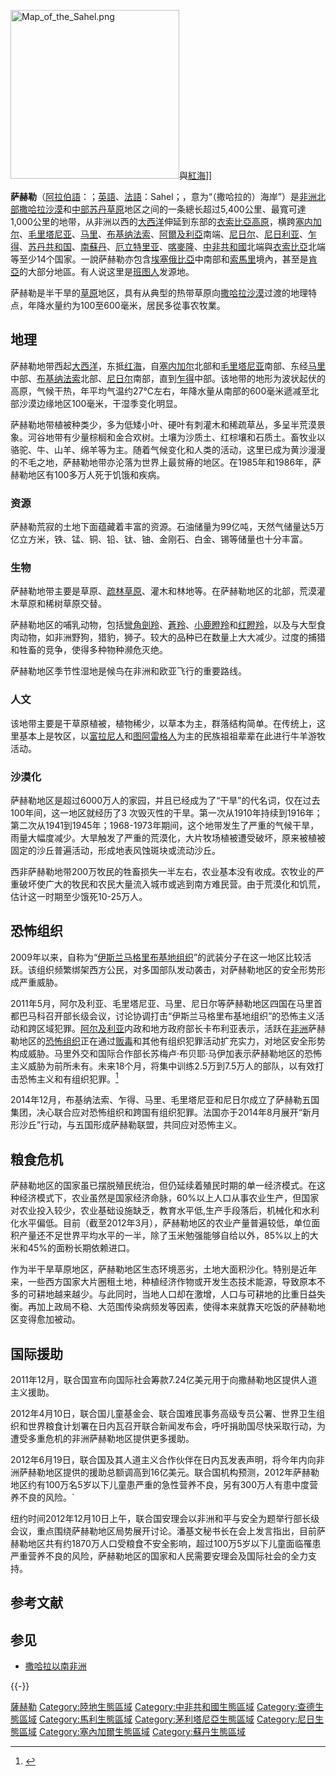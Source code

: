 {{otheruses|萨赫勒 (消歧义)}} 
{{expand language|1=en|page=|time=2019-09-11T11:05:44+00:00}}
{{noteTA
|1=zh-hans:萨赫勒; zh-cn:萨赫勒; zh-hk:薩赫勒; zh-tw:薩赫爾;
}}
[[File:Map_of_the_Sahel.png|270px]]與[[紅海|紅海]]]]

'''萨赫勒'''（[[阿拉伯語|阿拉伯語]]：{{lang|ar|الساحل}}；[[英語|英語]]、[[法語|法語]]：Sahel；{{lang-am|ሳህል}}，意为“（撒哈拉的）海岸”）是[[非洲北部|非洲北部]][[撒哈拉沙漠|撒哈拉沙漠]]和[[非洲中部|中部]][[苏丹草原|苏丹草原]]地区之间的一条總长超过5,400公里、最寬可達1,000公里的地带，从非洲以西的[[大西洋|大西洋]]伸延到东部的[[衣索比亞高原|衣索比亞高原]]，横跨[[塞内加尔|塞内加尔]]、[[毛里塔尼亚|毛里塔尼亚]]、[[马里|马里]]、[[布基纳法索|布基纳法索]]、[[阿爾及利亞|阿爾及利亞]]南端、[[尼日尔|尼日尔]]、[[尼日利亚|尼日利亚]]、[[乍得|乍得]]、[[苏丹共和国|苏丹共和国]]、[[南蘇丹|南蘇丹]]、[[厄立特里亚|厄立特里亚]]、[[喀麥隆|喀麥隆]]、[[中非共和國|中非共和國]]北端與[[衣索比亞|衣索比亞]]北端等至少14个国家。一說萨赫勒亦包含[[埃塞俄比亞|埃塞俄比亞]]中南部和[[索馬里|索馬里]]境內，甚至是[[肯亞|肯亞]]的大部分地區。有人说这里是[[班图人|班图人]]发源地。

萨赫勒是半干旱的[[草原|草原]]地区，具有从典型的热带草原向[[撒哈拉沙漠|撒哈拉沙漠]]过渡的地理特点，年降水量约为100至600毫米，居民多從事农牧業。

== 地理 ==
萨赫勒地带西起[[大西洋|大西洋]]，东抵[[红海|红海]]，自[[塞内加尔|塞内加尔]]北部和[[毛里塔尼亚|毛里塔尼亚]]南部、东经[[马里|马里]]中部、[[布基纳法索|布基纳法索]]北部、[[尼日尔|尼日尔]]南部，直到[[乍得|乍得]]中部。该地带的地形为波状起伏的高原，气候干热，年平均气温约27℃左右，年降水量从南部的600毫米遞减至北部沙漠边缘地区100毫米，干湿季变化明显。

萨赫勒地带植被种类少，多为低矮小叶、硬叶有刺灌木和稀疏草丛，多呈半荒漠景象。河谷地带有少量棕榈和金合欢树。土壤为沙质土、红棕壤和石质土。畜牧业以骆驼、牛、山羊、绵羊等为主。随着气候变化和人类的活动，这里已成为黄沙漫漫的不毛之地，萨赫勒地带亦沦落为世界上最贫瘠的地区。在1985年和1986年，萨赫勒地区有100多万人死于饥饿和疾病。

=== 资源 ===
萨赫勒荒寂的土地下面蕴藏着丰富的资源。石油储量为99亿吨，天然气储量达5万亿立方米，铁、锰、铜、铅、钛、铀、金刚石、白金、锡等储量也十分丰富。

=== 生物 ===
萨赫勒地带主要是草原、[[疏林草原|疏林草原]]、灌木和林地等。在萨赫勒地区的北部，荒漠灌木草原和稀树草原交替。

萨赫勒地区的哺乳动物，包括[[彎角劍羚|彎角劍羚]]、[[蒼羚|蒼羚]]、[[小鹿瞪羚|小鹿瞪羚]]和[[红瞪羚|红瞪羚]]，以及与大型食肉动物，如非洲野狗，猎豹，狮子。较大的品种已在数量上大大减少。过度的捕猎和牲畜的竞争，使得多种物种濒危灭绝。

萨赫勒地区季节性湿地是候鸟在非洲和欧亚飞行的重要路线。

=== 人文 ===
该地带主要是干草原植被，植物稀少，以草本为主，群落结构简单。在传统上，这里基本上是牧区，以[[富拉尼人|富拉尼人]]和[[图阿雷格人|图阿雷格人]]为主的民族祖祖辈辈在此进行牛羊游牧活动。

=== 沙漠化 ===
萨赫勒地区是超过6000万人的家园，并且已经成为了“干旱”的代名词，仅在过去100年间，这一地区就经历了3 次毁灭性的干旱。第一次从1910年持续到1916年；第二次从1941到1945年；1968-1973年期间，这个地带发生了严重的气候干旱，雨量大幅度减少。大旱触发了严重的荒漠化，大片牧场植被遭受破坏，原来被植被固定的沙丘普遍活动，形成地表风蚀斑块或流动沙丘。

西非萨赫勒地带200万牧民的牲畜损失一半左右，农业基本没有收成。农牧业的严重破坏使广大的牧民和农民大量流入城市或逃到南方难民营。由于荒漠化和饥荒，估计这一时期至少饿死10-25万人。

== 恐怖组织 ==
2009年以来，自称为“[[伊斯兰马格里布基地组织|伊斯兰马格里布基地组织]]”的武装分子在这一地区比较活跃。该组织频繁绑架西方公民，对多国部队发动袭击，对萨赫勒地区的安全形势形成严重威胁。

2011年5月，阿尔及利亚、毛里塔尼亚、马里、尼日尔等萨赫勒地区四国在马里首都巴马科召开部长级会议，讨论协调打击“伊斯兰马格里布基地组织”的恐怖主义活动和跨区域犯罪。[[阿尔及利亚|阿尔及利亚]]内政和地方政府部长卡布利亚表示，活跃在[[非洲|非洲]]萨赫勒地区的[[恐怖组织|恐怖组织]]正在通过[[贩毒|贩毒]]和其他有组织犯罪活动扩充实力，对地区安全形势构成威胁。马里外交和国际合作部长苏梅卢·布贝耶·马伊加表示萨赫勒地区的恐怖主义威胁为前所未有。未来18个月，将集中训练2.5万到7.5万人的部队，以有效打击恐怖主义和有组织犯罪。<ref>{{Cite news|url=https://www.163.com/news/article/74K7S07O00014JB5.html|title=非洲萨赫勒四国加强协调地区反恐|author=王子正|work=新华网|date=2011-05-21}}</ref>

2014年12月，布基纳法索、乍得、马里、毛里塔尼亚和尼日尔成立了萨赫勒五国集团，决心联合应对恐怖组织和跨国有组织犯罪。法国亦于2014年8月展开“新月形沙丘”行动，与五国形成萨赫勒联盟，共同应对恐怖主义。

== 粮食危机 ==
萨赫勒地区的国家虽已摆脱殖民统治，但仍延续着殖民时期的单一经济模式。在这种经济模式下，农业虽然是国家经济命脉，60%以上人口从事农业生产，但国家对农业投入较少，农业基础设施缺乏，教育水平低,生产手段落后，机械化和水利化水平偏低。目前（截至2012年3月），萨赫勒地区的农业产量普遍较低，单位面积产量还不足世界平均水平的一半，除了玉米勉强能够自给以外，85%以上的大米和45%的面粉长期依赖进口。

作为半干旱草原地区，萨赫勒地区生态环境恶劣，土地大面积沙化。特别是近年来，一些西方国家大片圈租土地，种植经济作物或开发生态技术能源，导致原本不多的可耕地越来越少。与此同时，当地人口却在激增，人口与可耕地的比重日益失衡。再加上政局不稳、大范围传染病频发等因素，使得本来就靠天吃饭的萨赫勒地区变得愈加被动。

== 国际援助 ==
2011年12月，联合国宣布向国际社会筹款7.24亿美元用于向撒赫勒地区提供人道主义援助。

2012年4月10日，联合国儿童基金会、联合国难民事务高级专员公署、世界卫生组织和世界粮食计划署在日内瓦召开联合新闻发布会，呼吁捐助国尽快采取行动，为遭受多重危机的非洲萨赫勒地区提供更多援助。

2012年6月19日，联合国及其人道主义合作伙伴在日内瓦发表声明，将今年内向非洲萨赫勒地区提供的援助总额调高到16亿美元。联合国机构预测，2012年萨赫勒地区约有100万名5岁以下儿童患严重的急性营养不良，另有300万人有患中度营养不良的风险。`

纽约时间2012年12月10日上午，联合国安理会以非洲和平与安全为题举行部长级会议，重点围绕萨赫勒地区局势展开讨论。潘基文秘书长在会上发言指出，目前萨赫勒地区共有约1870万人口受粮食不安全影响，超过100万5岁以下儿童面临罹患严重营养不良的风险，萨赫勒地区的国家和人民需要安理会及国际社会的全力支持。

== 参考文献 ==
{{Reflist}}

== 参见 ==
* [[撒哈拉以南非洲|撒哈拉以南非洲]]

{{-}}
{{非洲分区}}

{{Authority control}}
[[Category:薩赫勒|]]
[[Category:陸地生態區域|Category:陸地生態區域]]
[[Category:中非共和國生態區域|Category:中非共和國生態區域]]
[[Category:查德生態區域|Category:查德生態區域]]
[[Category:馬利生態區域|Category:馬利生態區域]]
[[Category:茅利塔尼亞生態區域|Category:茅利塔尼亞生態區域]]
[[Category:尼日生態區域|Category:尼日生態區域]]
[[Category:塞內加爾生態區域|Category:塞內加爾生態區域]]
[[Category:蘇丹生態區域|Category:蘇丹生態區域]]